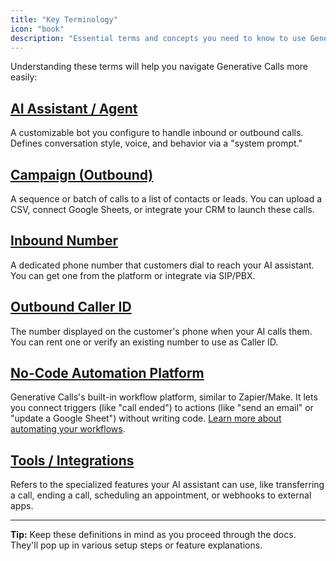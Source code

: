```yaml
---
title: "Key Terminology"
icon: "book"
description: "Essential terms and concepts you need to know to use Generative Calls effectively"
---
```


Understanding these terms will help you navigate Generative Calls more easily:

## [AI Assistant / Agent](/ai-assistants/voice-selection)

A customizable bot you configure to handle inbound or outbound calls. Defines conversation style, voice, and behavior via a "system prompt."

## [Campaign (Outbound)](/outbound-calls/campaigns)

A sequence or batch of calls to a list of contacts or leads. You can upload a CSV, connect Google Sheets, or integrate your CRM to launch these calls.

## [Inbound Number](/phone-numbers/types)

A dedicated phone number that customers dial to reach your AI assistant. You can get one from the platform or integrate via SIP/PBX.

## [Outbound Caller ID](/outbound-calls/caller-id)

The number displayed on the customer's phone when your AI calls them. You can rent one or verify an existing number to use as Caller ID.

## [No-Code Automation Platform](/automation-platform/sms-capabilities)

Generative Calls's built-in workflow platform, similar to Zapier/Make. It lets you connect triggers (like "call ended") to actions (like "send an email" or "update a Google Sheet") without writing code. [Learn more about automating your workflows](/automation).

## [Tools / Integrations](/getting-started/core-concepts)

Refers to the specialized features your AI assistant can use, like transferring a call, ending a call, scheduling an appointment, or webhooks to external apps.

---

**Tip:** Keep these definitions in mind as you proceed through the docs. They'll pop up in various setup steps or feature explanations.